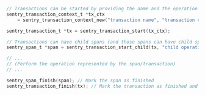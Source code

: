 ```c
// Transactions can be started by providing the name and the operation
sentry_transaction_context_t *tx_ctx
    = sentry_transaction_context_new("transaction name", "transaction operation");

sentry_transaction_t *tx = sentry_transaction_start(tx_ctx);

// Transactions can have child spans (and those spans can have child spans as well)
sentry_span_t *span = sentry_transaction_start_child(tx, "child operation", "child description");

// ...
// (Perform the operation represented by the span/transaction)
// ...

sentry_span_finish(span); // Mark the span as finished
sentry_transaction_finish(tx); // Mark the transaction as finished and send it to Sentry
```